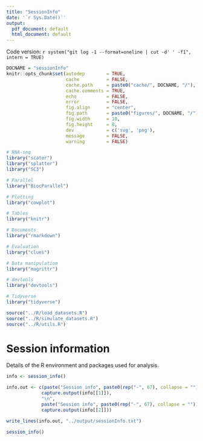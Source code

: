 ```yaml
---
title: "SessionInfo"
date: '`r Sys.Date()`'
output:
  pdf_document: default
  html_document: default
---
```


Code version: `r system("git log -1 --format=oneline | cut -d' ' -f1", intern = TRUE)`

```r
DOCNAME = "sessionInfo"
knitr::opts_chunk$set(autodep        = TRUE,
                      cache          = FALSE,
                      cache.path     = paste0("cache/", DOCNAME, "/"),
                      cache.comments = TRUE,
                      echo           = FALSE,
                      error          = FALSE,
                      fig.align      = "center",
                      fig.path       = paste0("figures/", DOCNAME, "/"),
                      fig.width      = 10,
                      fig.height     = 8,
                      dev            = c('svg', 'png'),
                      message        = FALSE,
                      warning        = FALSE)
```

```r
# RNA-seq
library("scater")
library("splatter")
library("SC3")

# Parallel
library("BiocParallel")

# Plotting
library("cowplot")

# Tables
library("knitr")

# Documents
library("rmarkdown")

# Evaluation
library("clues")

# Data manipulation
library("magrittr")

# devtools
library("devtools")

# Tidyverse
library("tidyverse")
```

```r
source("../R/load_datasets.R")
source("../R/simulate_datasets.R")
source("../R/utils.R")
```

Session information
===================

Details of the R environment and packages used for analysis.

```r
info <- session_info()

info.out <- c(paste("Session info", paste0(rep("-", 67), collapse = "")),
             capture.output(info[[1]]),
             "\n",
             paste("Session info", paste0(rep("-", 67), collapse = "")),
             capture.output(info[[2]]))

write_lines(info.out, "../output/sessionInfo.txt")

session_info()
```
